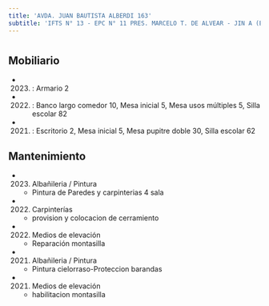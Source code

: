```yaml
---
title: 'AVDA. JUAN BAUTISTA ALBERDI 163'
subtitle: 'IFTS N° 13 - EPC N° 11 PRES. MARCELO T. DE ALVEAR - JIN A (EPCJC 11/08°) [S]'
---
```


#


## Mobiliario

*  (2023) : Armario 2 

*  (2022) : Banco largo comedor 10, Mesa inicial 5, Mesa usos múltiples 5, Silla escolar 82 

*  (2021) : Escritorio 2, Mesa inicial 5, Mesa pupitre doble 30, Silla escolar 62 





## Mantenimiento

*  (2023) Albañileria / Pintura 
    + Pintura de Paredes y carpinterias 4 sala

*  (2022) Carpinterías 
    + provision y colocacion de cerramiento

*  (2022) Medios de elevación 
    + Reparación montasilla

*  (2021) Albañileria / Pintura 
    + Pintura cielorraso-Proteccion barandas

*  (2021) Medios de elevación 
    + habilitacion montasilla



